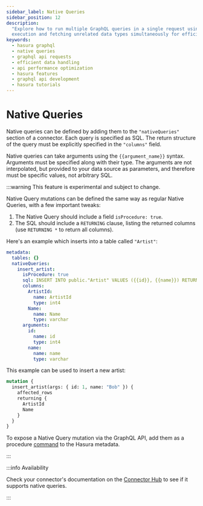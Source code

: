 ```yaml
---
sidebar_label: Native Queries
sidebar_position: 12
description:
  "Explore how to run multiple GraphQL queries in a single request using Hasura. Learn about the processes of sequential
  execution and fetching unrelated data types simultaneously for efficient data handling and improved API performance."
keywords:
  - hasura graphql
  - native queries
  - graphql api requests
  - efficient data handling
  - api performance optimization
  - hasura features
  - graphql api development
  - hasura tutorials
---
```


# Native Queries

Native queries can be defined by adding them to the `"nativeQueries"` section of a connector. Each query is specified as
SQL. The return structure of the query must be explicitly specified in the `"columns"` field.

Native queries can take arguments using the `{{argument_name}}` syntax. Arguments must be specified along with their
type. The arguments are not interpolated, but provided to your data source as parameters, and therefore must be specific
values, not arbitrary SQL.

:::warning This feature is experimental and subject to change.

Native Query mutations can be defined the same way as regular Native Queries, with a few important tweaks:

1. The Native Query should include a field `isProcedure: true`.
2. The SQL should include a `RETURNING` clause, listing the returned columns (use `RETURNING *` to return all columns).

Here's an example which inserts into a table called `"Artist"`:

```yaml
metadata:
  tables: {}
  nativeQueries:
    insert_artist:
      isProcedure: true
      sql: INSERT INTO public."Artist" VALUES ({{id}}, {{name}}) RETURNING *
      columns:
        ArtistId:
          name: ArtistId
          type: int4
        Name:
          name: Name
          type: varchar
      arguments:
        id:
          name: id
          type: int4
        name:
          name: name
          type: varchar
```

This example can be used to insert a new artist:

```graphql
mutation {
  insert_artist(args: { id: 1, name: "Bob" }) {
    affected_rows
    returning {
      ArtistId
      Name
    }
  }
}
```

To expose a Native Query mutation via the GraphQL API, add them as a procedure
[command](/supergraph-modeling/commands.mdx) to the Hasura metadata.

:::

:::info Availability

Check your connector's documentation on the [Connector Hub](https://hasura.io/connectors) to see if it supports native
queries.

:::

